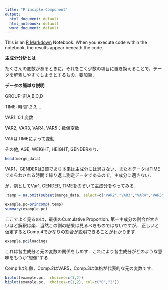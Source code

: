 ```yaml
---
title: "Principle Component"
output:
  html_document: default
  html_notebook: default
  word_document: default
---
```


This is an [R Markdown](http://rmarkdown.rstudio.com) Notebook. When you execute code within the notebook, the results appear beneath the code. 

**主成分分析とは**

たくさんの変数があるときに，それをごく少数の項目に置き換えることで，データを解釈しやすくしようとするもの．要加筆．

**データの簡単な説明**

GROUP: 群A,B,C,D

TIME: 時間1,2,3, ...

VAR1: 0,1 変数

VAR2, VAR3, VAR4, VAR5：数値変数

VARはTIMEによって変動

その他, AGE, WEIGHT, HEIGHT, GENDERあり.


```r
head(merge_data)

```

VAR1，GENDERは2値であり本来は主成分には適さない．また本データはTIMEであらわされる時間で繰り返し測定データであるので，主成分に適さない．

が，例としてVar1, GENDER, TIMEをのぞいて主成分をやってみる．

```r
.temp = na.omit(subset(merge_data, select=c("VAR2","VAR3","VAR4","VAR5","AGE","HEIGHT","WEIGHT")))

```
```r
example.pc=princomp(.temp)
summary(example.pc)
```

ここでよく見るのは，最後のCumulative Proportion. 第一主成分の割合が大きいほど解釈は楽．当然この例の結果は見るべきものではないですが， 正しいと仮定するとComp.4でかなりの割合が説明できることがわかります．

```r
example.pc$loadings
```

これは各主成分と元の変数の関係をしめす．これにより各主成分がどのような意味をもつか”想像”する．

Comp.1は年齢，Comp.2はVAR5，Comp.3は体格が代表的な元の変数です．

```r
biplot(example.pc,  choices=c(1,2))
biplot(example.pc,  choices=c(1,2), col=c("0","2"))

```



